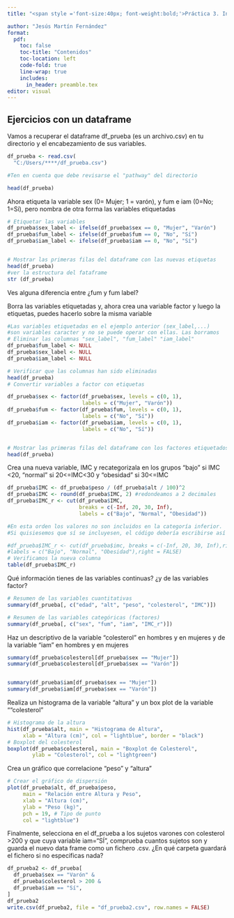 ```yaml
---
title: "<span style ='font-size:40px; font-weight:bold;'>Práctica 3. Introducción y manipulación de datos en R (2)</span>" 

author: "Jesús Martín Fernández"
format: 
  pdf:
    toc: false
    toc-title: "Contenidos"
    toc-location: left
    code-fold: true
    line-wrap: true
    includes:
      in_header: preamble.tex
editor: visual
---
```


## Ejercicios con un dataframe

Vamos a recuperar el dataframe df_prueba (es un archivo.csv) en tu directorio y el encabezamiento de sus variables.

```r

df_prueba <- read.csv(
  "C:/Users/****/df_prueba.csv")

#Ten en cuenta que debe revisarse el "pathway" del directorio

head(df_prueba)

```

Ahora etiqueta la variable sex (0= Mujer; 1 = varón), y fum e iam (0=No; 1=Sí), pero nombra de otra forma las variables etiquetadas

```r
# Etiquetar las variables
df_prueba$sex_label <- ifelse(df_prueba$sex == 0, "Mujer", "Varón")
df_prueba$fum_label <- ifelse(df_prueba$fum == 0, "No", "Sí")
df_prueba$iam_label <- ifelse(df_prueba$iam == 0, "No", "Sí")


# Mostrar las primeras filas del dataframe con las nuevas etiquetas
head(df_prueba)
#ver la estructura del fataframe
str (df_prueba)
```

Ves alguna diferencia entre ¿fum y fum label?

Borra las variables etiquetadas y, ahora crea una variable factor y luego la etiquetas, puedes hacerlo sobre la misma variable

```r

#Las variables etiquetadas en el ejemplo anterior (sex_label,...)
#son variables caracter y no se puede operar con ellas. Las borramos
# Eliminar las columnas "sex_label", "fum_label" "iam_label"
df_prueba$fum_label <- NULL
df_prueba$sex_label <- NULL
df_prueba$iam_label <- NULL

# Verificar que las columnas han sido eliminadas
head(df_prueba)
# Convertir variables a factor con etiquetas

df_prueba$sex <- factor(df_prueba$sex, levels = c(0, 1), 
                        labels = c("Mujer", "Varón"))
df_prueba$fum <- factor(df_prueba$fum, levels = c(0, 1), 
                        labels = c("No", "Sí"))
df_prueba$iam <- factor(df_prueba$iam, levels = c(0, 1), 
                        labels = c("No", "Sí"))


# Mostrar las primeras filas del dataframe con los factores etiquetados
head(df_prueba)


```

Crea una nueva variable, IMC y recategorizala en los grupos "bajo" si IMC \<20, "normal" si 20\<=IMC\<30 y "obesidad" si 30\<=IMC

```r

df_prueba$IMC <- df_prueba$peso / (df_prueba$alt / 100)^2
df_prueba$IMC <- round(df_prueba$IMC, 2) #redondeamos a 2 decimales
df_prueba$IMC_r <- cut(df_prueba$IMC,
                       breaks = c(-Inf, 20, 30, Inf),
                       labels = c("Bajo", "Normal", "Obesidad"))

#En esta orden los valores no son incluidos en la categoría inferior. 
#Si quisiesemos que sí se incluyesen, el código debería escribirse así

#df_prueba$IMC_r <- cut(df_prueba$imc, breaks = c(-Inf, 20, 30, Inf),right=FALSE)
#labels = c("Bajo", "Normal", "Obesidad"),right = FALSE)
# Verificamos la nueva columna
table(df_prueba$IMC_r)

```

Qué información tienes de las variables continuas? ¿y de las variables factor?

```r
# Resumen de las variables cuantitativas
summary(df_prueba[, c("edad", "alt", "peso", "colesterol", "IMC")])

# Resumen de las variables categóricas (factores)
summary(df_prueba[, c("sex", "fum", "iam", "IMC_r")])
```

Haz un descriptivo de la variable "colesterol" en hombres y en mujeres y de la variable "iam" en hombres y en mujeres

```r

summary(df_prueba$colesterol[df_prueba$sex == "Mujer"])
summary(df_prueba$colesterol[df_prueba$sex == "Varón"])


summary(df_prueba$iam[df_prueba$sex == "Mujer"])
summary(df_prueba$iam[df_prueba$sex == "Varón"])

```

Realiza un histograma de la variable "altura" y un box plot de la variable ""colesterol"

```r
# Histograma de la altura
hist(df_prueba$alt, main = "Histograma de Altura",
     xlab = "Altura (cm)", col = "lightblue", border = "black")
# Boxplot del colesterol
boxplot(df_prueba$colesterol, main = "Boxplot de Colesterol",
        ylab = "Colesterol", col = "lightgreen")
```

Crea un gráfico que correlacione "peso" y "altura"

```r
# Crear el gráfico de dispersión
plot(df_prueba$alt, df_prueba$peso,
     main = "Relación entre Altura y Peso",
     xlab = "Altura (cm)",
     ylab = "Peso (kg)",
     pch = 19, # Tipo de punto
     col = "lightblue")

```

Finalmente, selecciona en el df_prueba a los sujetos varones con colesterol \>200 y que cuya variable iam="SÍ", comprueba cuantos sujetos son y guarda el nuevo data frame como un fichero .csv. ¿En qué carpeta guardará el fichero si no especificas nada?

```r
df_prueba2 <- df_prueba[
  df_prueba$sex == "Varón" &
  df_prueba$colesterol > 200 &
  df_prueba$iam == "Sí", 
]
df_prueba2
write.csv(df_prueba2, file = "df_prueba2.csv", row.names = FALSE)
```
